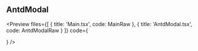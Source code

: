 
## AntdModal

<Preview
  files={[
    {
      title: 'Main.tsx',
      code: MainRaw
    },
    {
      title: 'AntdModal.tsx',
      code: AntdModalRaw
    }
  ]}
  code={<Main/>}
/>
